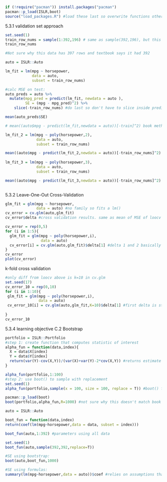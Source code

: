 
```r
if (!require("pacman")) install.packages("pacman")
pacman::p_load(ISLR,boot)
source("load_packages.R") #load these last so overwrite functions other packages (like dplyr::select)

```

5.3.1 validation set approach
```r
set.seed(1)
train_row_nums = sample(1:392,196) # same as sample(392,196), but this is more cohesive when it is used like sample(c("Train","Test"),196,replace=T)
train_row_nums

#Not sure why this data has 397 rows and textbook says it had 392
```

```r
auto = ISLR::Auto

lm_fit = lm(mpg ~ horsepower,
            data = auto,
            subset = train_row_nums)

#calc MSE on test:
auto_preds = auto %>% 
  mutate(mpg_pred = predict(lm_fit, newdata = auto ),
         SE = (mpg - mpg_pred)^2) %>% 
    slice(-train_row_nums) #do last so don't have to slice inside predict() too

mean(auto_preds$SE)

# mean((auto$mpg - predict(lm_fit,newdata = auto))[-train]^2) book method, I get same answer here, but doesn't match book answer
```

```r
lm_fit_2 = lm(mpg ~ poly(horsepower,2),
              data = auto,
              subset = train_row_nums)

mean((auto$mpg - predict(lm_fit_2,newdata = auto))[-train_row_nums]^2) 
              
lm_fit_3 = lm(mpg ~ poly(horsepower,3),
              data = auto,
              subset = train_row_nums)

mean((auto$mpg - predict(lm_fit_3,newdata = auto))[-train_row_nums]^2) 
          
```

5.3.2 Leave-One-Out Cross-Validation
```r
glm_fit = glm(mpg ~ horsepower,
              data = auto) #no family so fits a lm()
cv_error = cv.glm(auto,glm_fit)
cv_error$delta #cross validation results. same as mean of MSE of loocv
```


```r
cv_error = rep(0,5)
for (i in 1:5){
  glm_fit = glm(mpg ~ poly(horsepower,i),
                data = auto)
  cv_error[i] = cv.glm(auto,glm_fit)$delta[1] #delta 1 and 2 basically the same for loocv
}
cv_error
plot(cv_error)
```

k-fold cross validation
```r

#only diff from loocv above is k=10 in cv.glm
set.seed(17)
cv_error_10 = rep(0,10)
for (i in 1:10){
 glm_fit = glm(mpg ~ poly(horsepower,i),
               data = auto)
 cv_error_10[i] = cv.glm(auto,glm_fit,K=10)$delta[1] #first delta is standard cv estimate, second is bias corrected version. ?cv.glm will tell you this
 
}
cv_error_10
```

5.3.4 learning objective C.2
Bootstrap
```r

portfolio = ISLR::Portfolio
#step 1: create function that computes statistic of interest
alpha_fun = function(data,index){
  X = data$X[index]
  Y = data$Y[index]
  return(var(Y)-cov(X,Y))/(var(X)+var(Y)-2*cov(X,Y)) #returns estimate for alpha on page 187. alpha minimizes total variance in investment
}

alpha_fun(portfolio,1:100)
#step 2: use boot() to sample with replacement
set.seed(1)
alpha_fun(portfolio,sample(x = 100, size = 100, replace = T)) #boot() function automates this line many times and cals sd of samples alphas. would be easy to write in for loop

pacman::p_load(boot)
boot(portfolio,alpha_fun,R=1000) #not sure why this doesn't match book

```

```r
auto = ISLR::Auto

boot_fun = function(data,index)
return(coef(lm(mpg~horsepower,data = data, subset = index)))

boot_fun(auto,1:392) #parameters using all data

set.seed(1)
boot_fun(auto,sample(392,392,replace=T))

#SE using bootstrap:
boot(auto,boot_fun,1000) 

#SE using formulas:
summary(lm(mpg~horsepower,data = auto))$coef #relies on assumptions that bootstrap is not tied to


```

